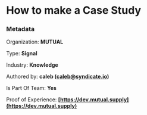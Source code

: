 # How to make a Case Study

### Metadata

Organization: **MUTUAL**

Type: **Signal**

Industry: **Knowledge**

Authored by: **caleb (caleb@syndicate.io)**

Is Part Of Team: **Yes**

Proof of Experience: **[https://dev.mutual.supply](https://dev.mutual.supply)**
